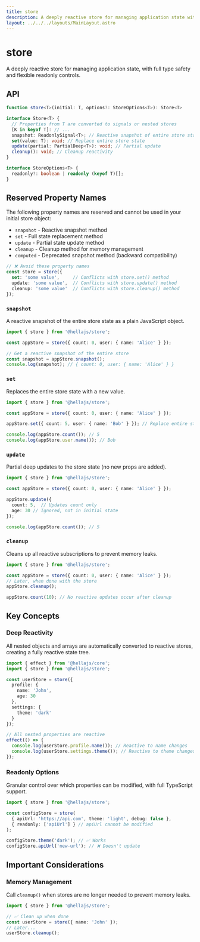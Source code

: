```yaml
---
title: store
description: A deeply reactive store for managing application state with full type safety and flexible readonly controls.
layout: ../../../layouts/MainLayout.astro
---
```


# store

A deeply reactive store for managing application state, with full type safety and flexible readonly controls.

## API

```typescript
function store<T>(initial: T, options?: StoreOptions<T>): Store<T>

interface Store<T> {
  // Properties from T are converted to signals or nested stores
  [K in keyof T]: // ...
  snapshot: ReadonlySignal<T>; // Reactive snapshot of entire store state
  set(value: T): void; // Replace entire store state
  update(partial: PartialDeep<T>): void; // Partial update
  cleanup(): void; // Cleanup reactivity
}

interface StoreOptions<T> {
  readonly?: boolean | readonly (keyof T)[];
}
```

## Reserved Property Names

The following property names are reserved and cannot be used in your initial store object:

- `snapshot` - Reactive snapshot method
- `set` - Full state replacement method  
- `update` - Partial state update method
- `cleanup` - Cleanup method for memory management
- `computed` - Deprecated snapshot method (backward compatibility)

```typescript
// ❌ Avoid these property names
const store = store({
  set: 'some value',     // Conflicts with store.set() method
  update: 'some value',  // Conflicts with store.update() method
  cleanup: 'some value'  // Conflicts with store.cleanup() method
});
```

### `snapshot`

A reactive snapshot of the entire store state as a plain JavaScript object.

```typescript
import { store } from '@hellajs/store';

const appStore = store({ count: 0, user: { name: 'Alice' } });

// Get a reactive snapshot of the entire store
const snapshot = appStore.snapshot();
console.log(snapshot); // { count: 0, user: { name: 'Alice' } }
```

### `set`

Replaces the entire store state with a new value.

```typescript
import { store } from '@hellajs/store';

const appStore = store({ count: 0, user: { name: 'Alice' } });

appStore.set({ count: 5, user: { name: 'Bob' } }); // Replace entire state

console.log(appStore.count()); // 5
console.log(appStore.user.name()); // Bob
```

### `update`

Partial deep updates to the store state (no new props are added).

```typescript
import { store } from '@hellajs/store';

const appStore = store({ count: 0, user: { name: 'Alice' } });

appStore.update({
  count: 5,  // Updates count only
  age: 30 // Ignored, not in initial state
});

console.log(appStore.count()); // 5
```

### `cleanup`
Cleans up all reactive subscriptions to prevent memory leaks.

```typescript
import { store } from '@hellajs/store';

const appStore = store({ count: 0, user: { name: 'Alice' } });
// Later, when done with the store
appStore.cleanup();

appStore.count(10); // No reactive updates occur after cleanup
```

## Key Concepts

### Deep Reactivity

All nested objects and arrays are automatically converted to reactive stores, creating a fully reactive state tree.

```typescript
import { effect } from '@hellajs/core';
import { store } from '@hellajs/store';

const userStore = store({
  profile: {
    name: 'John',
    age: 30
  },
  settings: {
    theme: 'dark'
  }
});

// All nested properties are reactive
effect(() => {
  console.log(userStore.profile.name()); // Reactive to name changes
  console.log(userStore.settings.theme()); // Reactive to theme changes
});
```

### Readonly Options

Granular control over which properties can be modified, with full TypeScript support.

```typescript
import { store } from '@hellajs/store';

const configStore = store(
  { apiUrl: 'https://api.com', theme: 'light', debug: false },
  { readonly: ['apiUrl'] } // apiUrl cannot be modified
);

configStore.theme('dark'); // ✅ Works
configStore.apiUrl('new-url'); // ❌ Doesn't update
```

## Important Considerations

### Memory Management

Call `cleanup()` when stores are no longer needed to prevent memory leaks.

```typescript
import { store } from '@hellajs/store';

// ✅ Clean up when done
const userStore = store({ name: 'John' });
// Later...
userStore.cleanup();
```